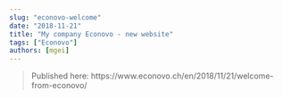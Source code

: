 ```yaml
---
slug: "econovo-welcome"
date: "2018-11-21"
title: "My company Econovo - new website"
tags: ["Econovo"]
authors: [mgei]
---
```

  
> Published here: https://www.econovo.ch/en/2018/11/21/welcome-from-econovo/